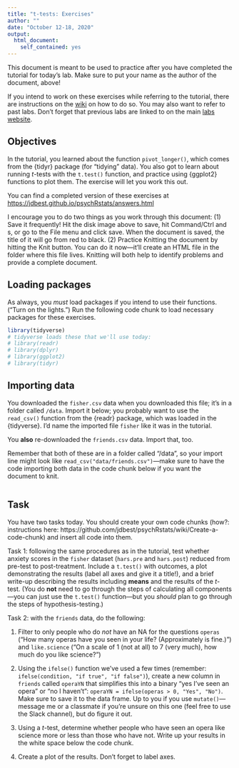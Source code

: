 ```yaml
---
title: "t-tests: Exercises"
author: ""
date: "October 12-18, 2020"
output: 
  html_document:
    self_contained: yes
---
```


This document is meant to be used to practice after you have completed the tutorial for today's lab. Make sure to put your name as the author of the document, above! 

If you intend to work on these exercises while referring to the tutorial, there are instructions on the [wiki](https://github.com/jdbest/psychRstats/wiki/Run-a-tutorial-and-exercise-simultaneously) on how to do so. You may also want to refer to past labs. Don't forget that previous labs are linked to on the main [labs website](../../labs.html).

## Objectives

In the tutorial, you learned about the function `pivot_longer()`, which comes from the {tidyr} package (for "tidying" data). You also got to learn about running *t*-tests with the `t.test()` function, and practice using {ggplot2} functions to plot them. The exercise will let you work this out. 

You can find a completed version of these exercises at <https://jdbest.github.io/psychRstats/answers.html>

I encourage you to do two things as you work through this document: (1) Save it frequently! Hit the disk image above to save, hit Command/Ctrl and s, or go to the File menu and click save. When the document is saved, the title of it will go from red to black. (2) Practice Knitting the document by hitting the Knit button. You can do it now---it'll create an HTML file in the folder where this file lives. Knitting will both help to identify problems and provide a complete document.

## Loading packages

As always, you _must_ load packages if you intend to use their functions. ("Turn on the lights.") Run the following code chunk to load necessary packages for these exercises. 

```r
library(tidyverse)
# tidyverse loads these that we'll use today:
# library(readr)
# library(dplyr)
# library(ggplot2)
# library(tidyr)
```

## Importing data

You downloaded the `fisher.csv` data when you downloaded this file; it's in a folder called `/data`. Import it below; you probably want to use the `read_csv()` function from the {readr} package, which was loaded in the {tidyverse}. I'd name the imported file `fisher` like it was in the tutorial.

You **also** re-downloaded the `friends.csv` data. Import that, too.

Remember that both of these are in a folder called "/data", so your import line might look like `read_csv("data/friends.csv")`---make sure to have the code importing both data in the code chunk below if you want the document to knit.

```r

```

## Task

You have two tasks today. You should create your own code chunks (how?: instructions here: https://github.com/jdbest/psychRstats/wiki/Create-a-code-chunk) and insert all code into them.

Task 1: following the same procedures as in the tutorial, test whether anxiety scores in the `fisher` dataset (`hars.pre` and `hars.post`) reduced from pre-test to post-treatment. Include a `t.test()` with outcomes, a plot demonstrating the results (label all axes and give it a title!), and a brief write-up describing the results including **means** and the results of the *t*-test. (You do **not** need to go through the steps of calculating all components---you can just use the `t.test()` function---but you _should_ plan to go through the steps of hypothesis-testing.)

Task 2: with the `friends` data, do the following:

1. Filter to only people who do *not* have an NA for the questions `operas` ("How many operas have you seen in your life? (Approximately is fine.)") and `like.science` ("On a scale of 1 (not at all) to 7 (very much), how much do you like science?")

2. Using the `ifelse()` function we've used a few times (remember: `ifelse(condition, "if true", "if false")`), create a new column in `friends` called `operaYN` that simplifies this into a binary "yes I've seen an opera" or "no I haven't": `operaYN = ifelse(operas > 0, "Yes", "No")`. Make sure to save it to the data frame. Up to you if you use `mutate()`---message me or a classmate if you're unsure on this one (feel free to use the Slack channel), but do figure it out. 

3. Using a *t*-test, determine whether people who have seen an opera like science more or less than those who have not. Write up your results in the white space below the code chunk.

4. Create a plot of the results. Don't forget to label axes. 